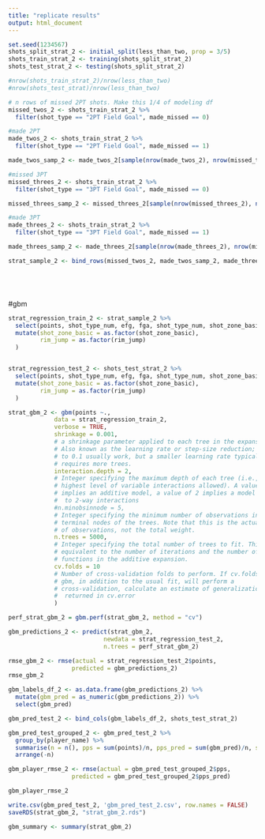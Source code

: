 ```yaml
---
title: "replicate results"
output: html_document
---
```


```r
set.seed(1234567)
shots_split_strat_2 <- initial_split(less_than_two, prop = 3/5)
shots_train_strat_2 <- training(shots_split_strat_2)
shots_test_strat_2 <- testing(shots_split_strat_2)

#nrow(shots_train_strat_2)/nrow(less_than_two)
#nrow(shots_test_strat)/nrow(less_than_two)
```


```r
# n rows of missed 2PT shots. Make this 1/4 of modeling df
missed_twos_2 <- shots_train_strat_2 %>% 
  filter(shot_type == "2PT Field Goal", made_missed == 0)

#made 2PT
made_twos_2 <- shots_train_strat_2 %>% 
  filter(shot_type == "2PT Field Goal", made_missed == 1)

made_twos_samp_2 <- made_twos_2[sample(nrow(made_twos_2), nrow(missed_twos_2), replace = TRUE),]

#missed 3PT
missed_threes_2 <- shots_train_strat_2 %>% 
  filter(shot_type == "3PT Field Goal", made_missed == 0)

missed_threes_samp_2 <- missed_threes_2[sample(nrow(missed_threes_2), nrow(missed_twos_2), replace = TRUE),]

#made 3PT
made_threes_2 <- shots_train_strat_2 %>% 
  filter(shot_type == "3PT Field Goal", made_missed == 1)

made_threes_samp_2 <- made_threes_2[sample(nrow(made_threes_2), nrow(missed_twos_2), replace = TRUE),]

strat_sample_2 <- bind_rows(missed_twos_2, made_twos_samp_2, made_threes_samp_2, missed_threes_samp_2)






```



#gbm
```r
strat_regression_train_2 <- strat_sample_2 %>% 
  select(points, shot_type_num, efg, fga, shot_type_num, shot_zone_basic, shooter_to_hoop, rim_jump, nearest_def_dist_round, def_angle) %>% 
  mutate(shot_zone_basic = as.factor(shot_zone_basic),
         rim_jump = as.factor(rim_jump)
  )


strat_regression_test_2 <- shots_test_strat_2 %>% 
  select(points, shot_type_num, efg, fga, shot_type_num, shot_zone_basic, shooter_to_hoop, rim_jump, nearest_def_dist_round, def_angle) %>% 
  mutate(shot_zone_basic = as.factor(shot_zone_basic),
         rim_jump = as.factor(rim_jump)
  )
```

```r
strat_gbm_2 <- gbm(points ~.,
             data = strat_regression_train_2,
             verbose = TRUE,
             shrinkage = 0.001, 
             # a shrinkage parameter applied to each tree in the expansion. 
             # Also known as the learning rate or step-size reduction; 0.001 
             # to 0.1 usually work, but a smaller learning rate typically 
             # requires more trees.
             interaction.depth = 2, 
             # Integer specifying the maximum depth of each tree (i.e., the 
             # highest level of variable interactions allowed). A value of 1 
             # implies an additive model, a value of 2 implies a model with up
             #  to 2-way interactions
             #n.minobsinnode = 5,
             # Integer specifying the minimum number of observations in the 
             # terminal nodes of the trees. Note that this is the actual number 
             # of observations, not the total weight.
             n.trees = 5000, 
             # Integer specifying the total number of trees to fit. This is 
             # equivalent to the number of iterations and the number of basis 
             # functions in the additive expansion.
             cv.folds = 10
             # Number of cross-validation folds to perform. If cv.folds>1 then
             # gbm, in addition to the usual fit, will perform a 
             # cross-validation, calculate an estimate of generalization error
             #  returned in cv.error
             )
```

```r
perf_strat_gbm_2 = gbm.perf(strat_gbm_2, method = "cv")
```

```r
gbm_predictions_2 <- predict(strat_gbm_2,
                           newdata = strat_regression_test_2,
                           n.trees = perf_strat_gbm_2)

rmse_gbm_2 <- rmse(actual = strat_regression_test_2$points,
                  predicted = gbm_predictions_2)
rmse_gbm_2

```

```r
gbm_labels_df_2 <- as.data.frame(gbm_predictions_2) %>% 
  mutate(gbm_pred = as_numeric(gbm_predictions_2)) %>% 
  select(gbm_pred)

gbm_pred_test_2 <- bind_cols(gbm_labels_df_2, shots_test_strat_2)

gbm_pred_test_grouped_2 <- gbm_pred_test_2 %>% 
  group_by(player_name) %>% 
  summarise(n = n(), pps = sum(points)/n, pps_pred = sum(gbm_pred)/n, sample_efg = pps/2, pred_efg = pps_pred/2) %>% 
  arrange(-n)

gbm_player_rmse_2 <- rmse(actual = gbm_pred_test_grouped_2$pps,
                  predicted = gbm_pred_test_grouped_2$pps_pred)

gbm_player_rmse_2

write.csv(gbm_pred_test_2, 'gbm_pred_test_2.csv', row.names = FALSE)
saveRDS(strat_gbm_2, "strat_gbm_2.rds")
```


```r
gbm_summary <- summary(strat_gbm_2)
```